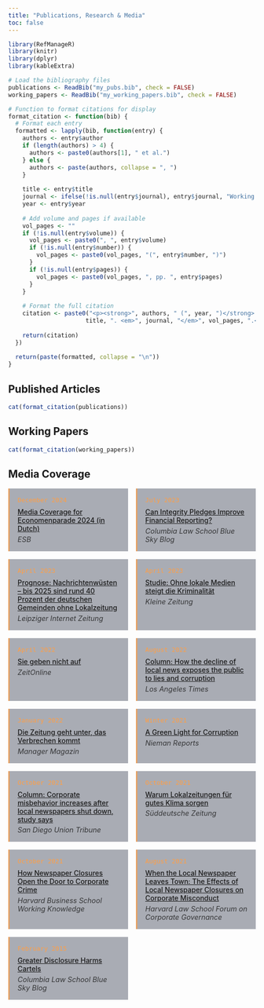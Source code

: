 ```yaml
---
title: "Publications, Research & Media"
toc: false
---
```


<!-- ## Journal Publications -->

```r
library(RefManageR)
library(knitr)
library(dplyr)
library(kableExtra)

# Load the bibliography files
publications <- ReadBib("my_pubs.bib", check = FALSE)
working_papers <- ReadBib("my_working_papers.bib", check = FALSE)

# Function to format citations for display
format_citation <- function(bib) {
  # Format each entry
  formatted <- lapply(bib, function(entry) {
    authors <- entry$author
    if (length(authors) > 4) {
      authors <- paste0(authors[1], " et al.")
    } else {
      authors <- paste(authors, collapse = ", ")
    }
    
    title <- entry$title
    journal <- ifelse(!is.null(entry$journal), entry$journal, "Working Paper")
    year <- entry$year
    
    # Add volume and pages if available
    vol_pages <- ""
    if (!is.null(entry$volume)) {
      vol_pages <- paste0(", ", entry$volume)
      if (!is.null(entry$number)) {
        vol_pages <- paste0(vol_pages, "(", entry$number, ")")
      }
      if (!is.null(entry$pages)) {
        vol_pages <- paste0(vol_pages, ", pp. ", entry$pages)
      }
    }
    
    # Format the full citation
    citation <- paste0("<p><strong>", authors, " (", year, ")</strong>. ", 
                      title, ". <em>", journal, "</em>", vol_pages, ".</p>")
    
    return(citation)
  })
  
  return(paste(formatted, collapse = "\n"))
}
```

## Published Articles

::: {.research-papers}


```r
cat(format_citation(publications))
```

:::



## Working Papers

::: {.research-papers}

```r
cat(format_citation(working_papers))
```

:::


## Media Coverage

::: {.media-coverage}

<div class="media-item">
<div class="media-date">December 2024</div>
<div class="media-title"><a href="https://esb.nu/economenparade-2024/">Media Coverage for Economenparade 2024 (in Dutch)</a></div>
<div class="media-source"><em>ESB</em></div>
</div>

<div class="media-item">
<div class="media-date">July 2023</div>
<div class="media-title"><a href="https://clsbluesky.law.columbia.edu/2023/07/12/can-integrity-pledges-improve-financial-reporting/">Can Integrity Pledges Improve Financial Reporting?</a></div>
<div class="media-source"><em>Columbia Law School Blue Sky Blog</em></div>
</div>

<div class="media-item">
<div class="media-date">April 2023</div>
<div class="media-title"><a href="https://www.l-iz.de/bildung/medien/2023/04/prognose-nachrichtenwusten-bis-2025-sind-rund-40-prozent-ohne-lokalzeitung-524584">Prognose: Nachrichtenwüsten – bis 2025 sind rund 40 Prozent der deutschen Gemeinden ohne Lokalzeitung</a></div>
<div class="media-source"><em>Leipziger Internet Zeitung</em></div>
</div>

<div class="media-item">
<div class="media-date">April 2023</div>
<div class="media-title"><a href="https://www.kleinezeitung.at/kultur/medien/6120796/Ergebnisse-von-USForschern_Studie_Ohne-lokale-Medien-steigt-die">Studie: Ohne lokale Medien steigt die Kriminalität</a></div>
<div class="media-source"><em>Kleine Zeitung</em></div>
</div>

<div class="media-item">
<div class="media-date">April 2022</div>
<div class="media-title"><a href="https://www.zeit.de/2022/16/lokaljournalismus-rueckgang-zeitung-schliessung">Sie geben nicht auf</a></div>
<div class="media-source"><em>ZeitOnline</em></div>
</div>

<div class="media-item">
<div class="media-date">August 2022</div>
<div class="media-title"><a href="https://www.latimes.com/business/story/2022-08-29/decline-of-local-news?consumer=googlenews">Column: How the decline of local news exposes the public to lies and corruption</a></div>
<div class="media-source"><em>Los Angeles Times</em></div>
</div>

<div class="media-item">
<div class="media-date">January 2022</div>
<div class="media-title"><a href="https://www.manager-magazin.de/harvard/management/kriminalitaet-von-managern-die-fehlende-kontrolle-der-presse-a-f22d69e5-0002-0001-0000-000185432237">Die Zeitung geht unter, das Verbrechen kommt</a></div>
<div class="media-source"><em>Manager Magazin</em></div>
</div>

<div class="media-item">
<div class="media-date">Winter 2021</div>
<div class="media-title"><a href="https://niemanreports.org/articles/a-green-light-for-corruption/">A Green Light for Corruption</a></div>
<div class="media-source"><em>Nieman Reports</em></div>
</div>

<div class="media-item">
<div class="media-date">October 2021</div>
<div class="media-title"><a href="https://www.sandiegouniontribune.com/columnists/story/2021-10-22/column-study-says-corporate-misbehavior-increases-after-local-newspapers-shut-down">Column: Corporate misbehavior increases after local newspapers shut down, study says</a></div>
<div class="media-source"><em>San Diego Union Tribune</em></div>
</div>

<div class="media-item">
<div class="media-date">October 2021</div>
<div class="media-title"><a href="https://www.sueddeutsche.de/wirtschaft/lokalzeitungen-umweltkriminalitaet-studie-1.5444839">Warum Lokalzeitungen für gutes Klima sorgen</a></div>
<div class="media-source"><em>Süddeutsche Zeitung</em></div>
</div>

<div class="media-item">
<div class="media-date">October 2021</div>
<div class="media-title"><a href="https://hbswk.hbs.edu/item/how-newspaper-closures-open-the-door-to-corporate-crime">How Newspaper Closures Open the Door to Corporate Crime</a></div>
<div class="media-source"><em>Harvard Business School Working Knowledge</em></div>
</div>

<div class="media-item">
<div class="media-date">August 2021</div>
<div class="media-title"><a href="https://corpgov.law.harvard.edu/2021/08/25/when-the-local-newspaper-leaves-town-the-effects-of-local-newspaper-closures-on-corporate-misconduct/">When the Local Newspaper Leaves Town: The Effects of Local Newspaper Closures on Corporate Misconduct</a></div>
<div class="media-source"><em>Harvard Law School Forum on Corporate Governance</em></div>
</div>

<div class="media-item">
<div class="media-date">February 2015</div>
<div class="media-title"><a href="https://clsbluesky.law.columbia.edu/2015/02/04/greater-disclosure-harms-cartels/">Greater Disclosure Harms Cartels</a></div>
<div class="media-source"><em>Columbia Law School Blue Sky Blog</em></div>
</div>
:::

```{=html}
<style>
/* Publications and media coverage styling */
.research-papers p {
  margin-bottom: 1.5rem;
  border-left: 3px solid rgba(255, 158, 69, 0.7);
  padding-left: 1rem;
  background: rgba(44, 51, 71, 0.4);
  padding: 1rem;
}

.media-coverage {
  display: grid;
  grid-template-columns: 1fr;
  gap: 1rem;
}

@media (min-width: 768px) {
  .media-coverage {
    grid-template-columns: repeat(2, 1fr);
  }
}

.media-item {
  border-left: 3px solid rgba(255, 158, 69, 0.7);
  padding: 1rem;
  background: rgba(44, 51, 71, 0.4);
  transition: transform 0.3s ease, box-shadow 0.3s ease;
}

.media-item:hover {
  transform: translateY(-3px);
  box-shadow: 0 5px 15px rgba(0, 0, 0, 0.1);
  background: rgba(44, 51, 71, 0.6);
}

.media-date {
  font-family: "Space Mono", monospace;
  font-size: 0.8rem;
  color: #ff9e45;
  margin-bottom: 0.5rem;
}

.media-title {
  font-weight: 500;
  margin-bottom: 0.3rem;
}

.media-source {
  font-size: 0.9rem;
  opacity: 0.8;
}
</style>
```